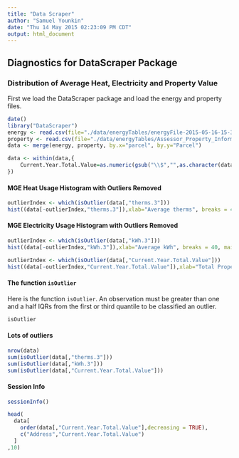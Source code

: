 ```yaml
---
title: "Data Scraper"
author: "Samuel Younkin"
date: "Thu 14 May 2015 02:23:09 PM CDT"
output: html_document
---
```


## Diagnostics for DataScraper Package

### Distribution of Average Heat, Electricity and Property Value

First we load the DataScraper package and load the energy and property
files.
    
```r
date()
library("DataScraper")
energy <- read.csv(file="./data/energyTables/energyFile-2015-05-16-15-30-08.csv")
property <- read.csv(file="./data/energyTables/Assessor_Property_Information.csv")
data <- merge(energy, property, by.x="parcel", by.y="Parcel")
```

```r
data <- within(data,{
    Current.Year.Total.Value=as.numeric(gsub("\\$","",as.character(data[,"Current.Year.Total.Value"])))
})
```
#### MGE Heat Usage Histogram with Outliers Removed

```r
outlierIndex <- which(isOutlier(data[,"therms.3"]))
hist((data[-outlierIndex,"therms.3"]),xlab="Average therms", breaks = 40, main = "Heat Usage (Outliers Removed)")
```

#### MGE Electricity Usage Histogram with Outliers Removed
```r
outlierIndex <- which(isOutlier(data[,"kWh.3"]))
hist((data[-outlierIndex,"kWh.3"]),xlab="Average kWh", breaks = 40, main = "Electricity Usage (Outliers Removed)")
```

```r
outlierIndex <- which(isOutlier(data[,"Current.Year.Total.Value"]))
hist((data[-outlierIndex,"Current.Year.Total.Value"]),xlab="Total Property Value", breaks = 30, main = "Total Property Value (Outliers Removed)")
```

#### The function `isOutlier`

Here is the function `isOutlier`.  An observation must be
greater than one and a half IQRs from the first or third quantile to
be classified an outlier.

```r
isOutlier
```

#### Lots of outliers

```r
nrow(data)
sum(isOutlier(data[,"therms.3"]))
sum(isOutlier(data[,"kWh.3"]))
sum(isOutlier(data[,"Current.Year.Total.Value"]))
```

#### Session Info

```r
sessionInfo()
```

```r
head(
  data[
    order(data[,"Current.Year.Total.Value"],decreasing = TRUE),
    c("Address","Current.Year.Total.Value")
  ]
,10)
```
